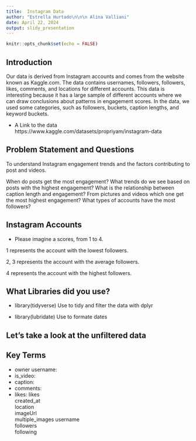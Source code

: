 ```yaml
---
title:  Instagram Data
author: "Estrella Hurtado\n\n\n Alina Valliani"
date: April 22, 2024
output: slidy_presentation
---
```


```r
knitr::opts_chunk$set(echo = FALSE)
```

## Introduction

Our data is derived from Instagram accounts and comes from the website known as Kaggle.com. The data contains usernames, followers, followers, likes, comments, and locations for different accounts. This data is interesting because it has a large sample of different accounts where we can draw conclusions about patterns in engagement scores. In the data, we used some categories, such as followers, buckets, caption lengths, and keyword buckets.  

* A Link to the data https://www.kaggle.com/datasets/propriyam/instagram-data


## Problem Statement and Questions

To understand Instagram engagement trends and the factors contributing to post and videos. 

When do posts get the most engagement?
What trends do we see based on posts with the highest engagement? 
What is the relationship between caption length and engagement?
From pictures and videos which one get the most highest engagement? 
What types of accounts have the most followers?


## Instagram Accounts 

* Please imagine a scores, from 1 to 4.

1 represents the account with the lowest followers. 

2, 3 represents the account with the average followers.

4 represents the account with the highest followers. 

## What Libraries did you use?

* library(tidyverse)  Use to tidy and filter the data with dplyr

* library(lubridate)  Use to formate dates

## Let’s take a look at the unfiltered data




## Key Terms

* owner username: 
* is_video: 
* caption:        
* comments:          
* likes: 
likes           
created_at      
location        
imageUrl        
multiple_images 
username       
followers       
following   